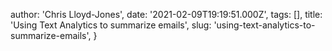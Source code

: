 
  author: 'Chris Lloyd-Jones',
  date: '2021-02-09T19:19:51.000Z',
  tags: [],
  title: 'Using Text Analytics to summarize emails',
  slug: 'using-text-analytics-to-summarize-emails',
}


